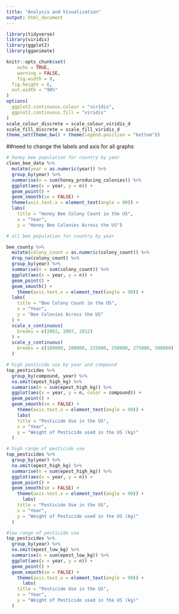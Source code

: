 ```yaml
---
title: "Analysis and Visualization"
output: html_document
---
```


```r

library(tidyverse)
library(viridis)
library(ggplot2)
library(gganimate)

knitr::opts_chunk$set(
	echo = TRUE,
	warning = FALSE,
	fig.width = 8, 
  fig.height = 6,
  out.width = "90%"
)
options(
  ggplot2.continuous.colour = "viridis",
  ggplot2.continuous.fill = "viridis"
)
scale_colour_discrete = scale_colour_viridis_d
scale_fill_discrete = scale_fill_viridis_d
theme_set(theme_bw() + theme(legend.position = "bottom"))

```

##need to change the labels and axis for all graphs

```r
# honey bee population for country by year
clean_bee_data %>%
  mutate(year = as.numeric(year)) %>%
  group_by(year) %>%
  summarise(n = sum(honey_producing_colonies)) %>%
  ggplot(aes(x = year, y = n)) + 
  geom_point() + 
  geom_smooth(se = FALSE) +
  theme(axis.text.x = element_text(angle = 90)) +
  labs(
    title = "Honey Bee Colony Count in the US",
    x = "Year",
    y = "Honey Bee Colonies Across the US")

# all bee population for country by year

bee_county %>%
  mutate(colony_count = as.numeric(colony_count)) %>%
  drop_na(colony_count) %>%
  group_by(year) %>%
  summarise(n = sum(colony_count)) %>%
  ggplot(aes(x = year, y = n)) + 
  geom_point() + 
  geom_smooth() +
    theme(axis.text.x = element_text(angle = 90)) +
  labs(
    title = "Bee Colony Count in the US",
    x = "Year",
    y = "Bee Colonies Across the US"
  ) +
  scale_x_continuous(
    breaks = c(2002, 2007, 2012)
  ) + 
  scale_y_continuous(
    breaks = c(100000, 200000, 225000, 250000, 275000, 300000)
  )
```

```r
# high pesticide use by year and compound
top_pesticides %>%
  group_by(compound, year) %>%
  na.omit(epest_high_kg) %>%
  summarise(n = sum(epest_high_kg)) %>%
  ggplot(aes(x = year, y = n, color = compound)) + 
  geom_point() + 
  geom_smooth(se = FALSE) +
    theme(axis.text.x = element_text(angle = 90)) +
    labs(
    title = "Pesticide Use in the US",
    x = "Year",
    y = "Weight of Pesticide used in the US (kg)"
  )

# high range of pesticide use
top_pesticides %>%
  group_by(year) %>%
  na.omit(epest_high_kg) %>%
  summarise(n = sum(epest_high_kg)) %>%
  ggplot(aes(x = year, y = n)) + 
  geom_point() + 
  geom_smooth(se = FALSE) +
    theme(axis.text.x = element_text(angle = 90)) +
      labs(
    title = "Pesticide Use in the US",
    x = "Year",
    y = "Weight of Pesticide used in the US (kg)"
  )

#low range of pesticide use
top_pesticides %>%
  group_by(year) %>%
  na.omit(epest_low_kg) %>%
  summarise(n = sum(epest_low_kg)) %>%
  ggplot(aes(x = year, y = n)) + 
  geom_point() + 
  geom_smooth(se = FALSE) +
    theme(axis.text.x = element_text(angle = 90)) +
      labs(
    title = "Pesticide Use in the US",
    x = "Year",
    y = "Weight of Pesticide used in the US (kg)"
  )

```

